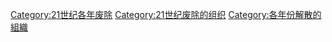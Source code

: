 [[Category:21世纪各年废除|Category:21世纪各年废除]]
[[Category:21世纪废除的组织|Category:21世纪废除的组织]]
[[Category:各年份解散的組織|Category:各年份解散的組織]]
